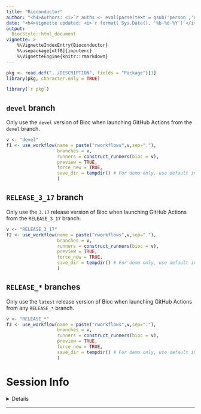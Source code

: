 ```yaml
---
title: "Bioconductor" 
author: "<h4>Authors: <i>`r auths <- eval(parse(text = gsub('person','c',read.dcf('../DESCRIPTION', fields = 'Authors@R'))));paste(auths[names(auths)=='given'],auths[names(auths)=='family'], collapse = ', ')`</i></h4>" 
date: "<h4>Vignette updated: <i>`r format( Sys.Date(), '%b-%d-%Y')`</i></h4>"
output:
  BiocStyle::html_document
vignette: >
    %\VignetteIndexEntry{Bioconductor} 
    %\usepackage[utf8]{inputenc}
    %\VignetteEngine{knitr::rmarkdown}
---
```



```r
pkg <- read.dcf("../DESCRIPTION", fields = "Package")[1]
library(pkg, character.only = TRUE)
```

```R
library(`r pkg`)
```

## `devel` branch

Only use the `devel` version of Bioc when launching 
GitHub Actions from the `devel` branch.

```r
v <- "devel"
f1 <- use_workflow(name = paste("rworkflows",v,sep="."), 
                   branches = v, 
                   runners = construct_runners(bioc = v), 
                   preview = TRUE,
                   force_new = TRUE,
                   save_dir = tempdir() # For demo only, use default in practice
                   ) 
```

## `RELEASE_3_17` branch

Only use the `3.17` release version of Bioc when launching 
GitHub Actions from the `RELEASE_3_17` branch.

```r
v <- "RELEASE_3_17"
f2 <- use_workflow(name = paste("rworkflows",v,sep="."), 
                   branches = v, 
                   runners = construct_runners(bioc = v), 
                   preview = TRUE,
                   force_new = TRUE,
                   save_dir = tempdir() # For demo only, use default in practice
                   ) 
```

## `RELEASE_*` branches

Only use the `latest` release version of Bioc when launching 
GitHub Actions from any `RELEASE_*` branch.

```r
v <- "RELEASE_*"
f3 <- use_workflow(name = paste("rworkflows",v,sep="."), 
                   branches = v, 
                   runners = construct_runners(bioc = v), 
                   preview = TRUE,
                   force_new = TRUE,
                   save_dir = tempdir() # For demo only, use default in practice
                   ) 
```

# Session Info 

<details> 

```r
utils::sessionInfo()
```

</details>  

<hr>
